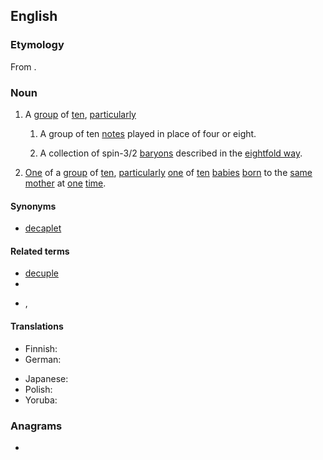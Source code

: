 {{also|décuplet}}
==English==

===Etymology===
From {{af|en|decuple|t1=[[multiply]] by [[ten]]|-et|t2=forming [[diminutive]]s}}.

===Noun===
{{en-noun}}

# A [[group]] of [[ten]], [[particularly]]
#: {{coord|en|singlet|couplet|triplet|quadruplet|tetraplet|pentuplet|sextuplet|septuplet|octuplet|nonuplet|centuplet|multiplet}}
## {{lb|en|music}} A group of ten [[note]]s played in place of four or eight.
## {{lb|en|physics}} A collection of spin-3/2 [[baryon]]s described in the [[eightfold way]].
# [[one|One]] of a [[group]] of [[ten]], [[particularly]] [[one]] of [[ten]] [[baby|babies]] [[born]] to the [[same]] [[mother]] at [[one]] [[time]].
#: {{hypernyms|en|multiplet}}

====Synonyms====
* [[decaplet]]

====Related terms====
* [[decuple]]
* {{l|en|dodecuplet}}
* {{lb|en|set of 10 items}} {{l|en|decimate}}, {{l|en|decimal}}

====Translations====
{{trans-top|one of ten babies born at the same birth}}
* Finnish: {{t+|fi|kymmenikkö}}
* German: {{t|de|Zehnling|m}}
{{trans-mid}}
* Japanese: {{t+|ja|十つ子|tr=totsugo|sc=Jpan}}
* Polish: {{t|pl|dziesięcioraczek|m}}
* Yoruba: {{t|yo|ìbẹ́wàá}}
{{trans-bottom}}

===Anagrams===
* {{anagrams|en|a=cdeelptu|dectuple}}

{{c|en|Ten|Collectives}}
{{cln|en|3-syllable words|terms prefixed with dec-}}